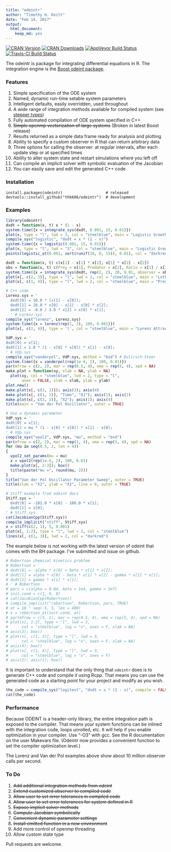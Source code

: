 ```yaml
---
title: "odeintr"
author: "Timothy H. Keitt"
date: "Feb 14, 2017"
output:
  html_document:
    keep_md: yes
---
```


[![CRAN Version](https://www.r-pkg.org/badges/version/odeintr)](https://www.r-pkg.org/badges/version/odeintr) [![CRAN Downloads](https://cranlogs.r-pkg.org/badges/odeintr)](https://cran.rstudio.com/web/packages/odeintr/index.html) [![AppVeyor Build Status](https://ci.appveyor.com/api/projects/status/github/thk686/odeintr?branch=master&svg=true)](https://ci.appveyor.com/project/thk686/odeintr)
[![Travis-CI Build Status](https://travis-ci.org/thk686/odeintr.svg?branch=master)](https://travis-ci.org/thk686/odeintr) 

The odeintr is package for integrating differential equations in R. The integration engine is
the [Boost odeint package](https://www.odeint.com).

### Features

1. Simple specification of the ODE system
1. Named, dynamic run-time setable system parameters
1. Intelligent defaults, easily overridden, used throughout
1. A wide range of integration methods available for compiled system (see [stepper types](https://www.boost.org/doc/libs/1_58_0/libs/numeric/odeint/doc/html/boost_numeric_odeint/odeint_in_detail/steppers.html#boost_numeric_odeint.odeint_in_detail.steppers.stepper_overview))
1. Fully automated compilation of ODE system specified in C++
1. ~~Simple openmp vectorization of large systems~~ (Broken in latest Boost release)
1. Results returned as a simple data frame ready for analysis and plotting
1. Ability to specify a custom observer in R that can return arbitrary data
1. Three options for calling the observer: at regular intervals, after each update step or at specified times
1. Ability to alter system state and restart simulations where you left off
1. Can compile an implicit solver with symbolic evaluation of the Jacobian
1. You can easily save and edit the generated C++ code

### Installation

```
install.packages(odeintr)                   # released
devtools::install_github("thk686/odeintr")  # development
```

### Examples

```r
library(odeintr)
dxdt = function(x, t) x * (1 - x)
system.time({x = integrate_sys(dxdt, 0.001, 15, 0.01)})
plot(x, type = "l", lwd = 3, col = "steelblue", main = "Logistic Growth")
compile_sys("logistic", "dxdt = x * (1 - x)")
system.time({x = logistic(0.001, 15, 0.01)})
plot(x, type = "l", lwd = "3", col = "steelblue", main = "Logistic Growth")
points(logistic_at(0.001, sort(runif(10, 0, 15)), 0.01), col = "darkred")
```

```r
dxdt = function(x, t) c(x[1] - x[1] * x[2], x[1] * x[2] - x[2])
obs = function(x, t) c(Prey = x[1], Predator = x[2], Ratio = x[1] / x[2])
system.time({x = integrate_sys(dxdt, rep(2, 2), 20, 0.01, observer = obs)})
plot(x[, c(2, 3)], type = "l", lwd = 2, col = "steelblue", main = "Lotka-Volterra Phase Plot")
plot(x[, c(1, 4)], type = "l", lwd = 2, col = "steelblue", main = "Prey-Predator Ratio")
```

```r
# C++ code
Lorenz.sys = '
  dxdt[0] = 10.0 * (x[1] - x[0]);
  dxdt[1] = 28.0 * x[0] - x[1] - x[0] * x[2];
  dxdt[2] = -8.0 / 3.0 * x[2] + x[0] * x[1];
  ' # Lorenz.sys
compile_sys("lorenz", Lorenz.sys)
system.time({x = lorenz(rep(1, 3), 100, 0.001)})
plot(x[, c(2, 4)], type = 'l', col = "steelblue", main = "Lorenz Attractor")
```

```r
VdP.sys = '
dxdt[0] = x[1];
dxdt[1] = 2.0 * (1 - x[0] * x[0]) * x[1] - x[0];
' # Vdp.sys
compile_sys("vanderpol", VdP.sys, method = "bsd") # Bulirsch-Stoer
system.time({x = vanderpol(rep(1e-4, 2), 100, 0.01)})
par(mfrow = c(2, 2), mar = rep(0.5, 4), oma = rep(5, 4), xpd = NA)
make.plot = function(xy, xlab = NA, ylab = NA)
  plot(xy, col = "steelblue", lwd = 2, type = "l",
       axes = FALSE, xlab = xlab, ylab = ylab)
plot.new()
make.plot(x[, c(3, 1)]); axis(3); axis(4)
make.plot(x[, c(1, 2)], "Time", "X1"); axis(1); axis(2)
make.plot(x[, c(3, 2)], "X2"); axis(1); axis(4)
title(main = "Van der Pol Oscillator", outer = TRUE)
```

```r
# Use a dynamic parameter
VdP.sys = '
dxdt[0] = x[1];
dxdt[1] = mu * (1 - x[0] * x[0]) * x[1] - x[0];
' # Vdp.sys
compile_sys("vpol2", VdP.sys, "mu", method = "bsd")
par(mfrow = c(2, 2), mar = rep(1, 4), oma = rep(3, 4), xpd = NA)
for (mu in seq(0.5, 2, len = 4))
{
  vpol2_set_params(mu = mu)
  x = vpol2(rep(1e-4, 2), 100, 0.01)
  make.plot(x[, 2:3]); box()
  title(paste("mu =", round(mu, 2)))
}
title("Van der Pol Oscillator Parameter Sweep", outer = TRUE)
title(xlab = "X1", ylab = "X2", line = 0, outer = TRUE)
```

```r
# Stiff example from odeint docs
Stiff.sys = '
  dxdt[0] = -101.0 * x[0] - 100.0 * x[1];
  dxdt[1] = x[0];
' # Stiff.sys
cat(JacobianCpp(Stiff.sys))
compile_implicit("stiff", Stiff.sys)
x = stiff(c(2, 1), 5, 0.001)
plot(x[, 1:2], type = "l", lwd = 2, col = "steelblue")
lines(x[, c(1, 3)], lwd = 2, col = "darkred")
```

The example below is not working with the latest version of odeint that comes with the BH package. I've submitted and issue on github.

```r
# Robertson chemical kinetics problem
# Robertson = '
# dxdt[0] = -alpha * x[0] + beta * x[1] * x[2];
# dxdt[1] = alpha * x[0] - beta * x[1] * x[2] - gamma * x[1] * x[1];
# dxdt[2] = gamma * x[1] * x[1];
# ' # Robertson
# pars = c(alpha = 0.04, beta = 1e4, gamma = 3e7)
# init.cond = c(1, 0, 0)
# cat(JacobianCpp(Robertson))
# compile_implicit("robertson", Robertson, pars, TRUE)
# at = 10 ^ seq(-5, 5, len = 400)
# x = robertson_at(init.cond, at)
# par(mfrow = c(3, 1), mar = rep(0.5, 4), oma = rep(5, 4), xpd = NA)
# plot(x[, 1:2], type = "l", lwd = 3,
#      col = "steelblue", log = "x", axes = F, xlab = NA)
# axis(2); box()
# plot(x[, c(1, 3)], type = "l", lwd = 3,
#      col = "steelblue", log = "x", axes = F, xlab = NA)
# axis(4); box()
# plot(x[, c(1, 4)], type = "l", lwd = 3,
#      col = "steelblue", log = "x", axes = F)
# axis(2); axis(1); box()
```

It is important to understand that the only thing that ```odeintr``` does is to generate C++ code and compile it using Rcpp. That means you can use the generated code as a starting point for your project and modify as you wish.

```r
the_code = compile_sys("logitest", "dxdt = x * (1 - x)", compile = FALSE)
cat(the_code)
```

### Performance

Because ODEINT is a header-only library, the entire integration path is exposed to the compiler. That means your system functions can be inlined with the integration code, loops unrolled, etc. It will help if you enable optimization in your compiler. Use "-O3" with gcc. See the R documentation on the user Makevars file. (Odeintr now provides a convenient function to set the compiler optimization level.)

The Lorenz and Van der Pol examples above show about 10 million observer calls per second.

### To Do

1. ~~Add additional integration methods from odeint~~
1. ~~Extend customized observer to compiled code~~
1. ~~Allow user to set error tolerances in compiled code~~
1. ~~Allow user to set error tolerances for system defined in R~~
1. ~~Expose implicit solver methods~~
1. ~~Compute Jacobian symbolically~~
1. ~~Convenient dynamic parameter settings~~
1. ~~Install emitted function in a new environment~~
1. Add more control of openmp threading
1. Allow custom state type

Pull requests are welcome.

